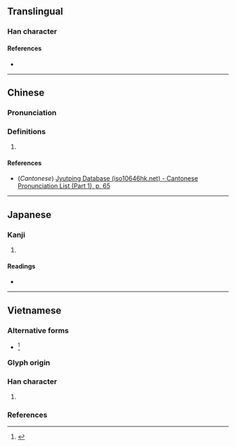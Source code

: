 {{character info/new}}
==Translingual==

===Han character===
{{Han char|rn=9|rad=人|as=07|sn=9|four=|canj=OJBD|ids=⿰亻孛}}

====References====
* {{Han ref|kx=0103.270|dkj=00654|dj=0219.060|hdz=10156.180|uh=4FBC|ud=20412}}

----

==Chinese==
{{zh-forms}}

===Pronunciation===
{{zh-pron
|m=bó
|c=but6
|mc=
|oc=
|ma=
|cat=
}}

===Definitions===
{{zh-hanzi}}

# {{rfdef|zh}}

====References====
* (''Cantonese'') [http://www.iso10646hk.net/jp/document/download.jsp Jyutping Database (iso10646hk.net) - Cantonese Pronunciation List (Part 1), p. 65]

----

==Japanese==

===Kanji===
{{ja-kanji|grade=|rs=人07}}

# {{rfdef|ja|sort=人07}}

====Readings====
* {{ja-readings|on=[[ほつ]] (hotsu), [[ぼち]] (bochi)|kun=[[つよい]] (tsuyoi), [[うらむ]] (uramu)}}

----

==Vietnamese==

===Alternative forms===
* {{alter|vi|{{vi-l|孛|bột}}}}<ref name=gdhn>{{vi-ref|Trần (2004).}}</ref>

===Glyph origin===
{{Han compound|人#Vietnamese|孛#Vietnamese|alt1=亻|t1=human; person|tr2={{vi-l|bột}}|c1=s|c2=p|ls=psc}}

===Han character===
{{vi-readings|rs=人07
|nom=[[Bụt|bụt]]-tdcndg;gdhn, bột-btcn
}}

# {{Nom form of|Bụt|[[Buddha]], the [[Enlightened One]]}}

===References===
<references/>